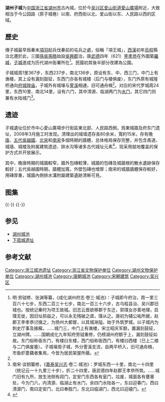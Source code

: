 {{文物保护单位
| 级别 = 省级
| 省区市 = 浙江省
| 名称 = 湖州子城城墙遗址
| 图片 = [[File:Zicheng_in_Huzhou_03_2014-04.jpg|260px]]<br><small>自南侧看志成二路，遗址位于路中央，16号楼与17楼之间，2014年4月</small>
| 编号 = 6-41
| 分类 = 古遗址
| 时代 = 唐至宋
| 所在 = [[湖州市|湖州市]][[吴兴区|吴兴区]]
| 登录 = 2011年1月
}}
'''湖州子城'''为[[中国|中国]][[浙江省|浙江省]][[湖州市|湖州市]]古內城，位於今[[吴兴区|吴兴区]][[爱山街道|爱山街道]][[愛山廣場|愛山廣場]]附近，大致相当于今公园路（原子城巷）以南、府西街以北、爱山街以东、人民路以西的区域。

== 歷史 ==
傳子城最早爲秦末[[項羽|項羽]]起兵伐秦前的屯兵之處，俗稱「項王城」，[[西漢|西漢]]初年[[烏程|烏程]]縣治北遷於此，三國[[孫吳|孫吳]][[孫皓|孫皓]]始設[[吳興郡|吳興郡]]治，唐[[武德|武德]]四年（621）[[李孝恭|李孝恭]]在外圍築[[羅城|羅城]]，[[子城|子城]]遂成为历代湖州衙署所在<ref name= "湖州府志">明·劳钺修、张渊等纂，《成化湖州府志·卷三·城池》：子城即今府治，周一里三百六十七步，东西二百三十七步，南北一百三十六步，古乌程县治、吴兴郡旧城也。按统记秦时为项王故城。旧志云晋欲移郡于东迁，郭璞女亦善地理，启璞无徙，因旧址损益之，可以永无残破之虞，璞从之。唐初为辅公祐所据，赵郡王李孝恭讨擒之，为扬州大都督，以其城湫隘，始于外筑罗城，以子城内为刺史厅事及掾廨。……城门三，中门上有谯楼，宋立昭庆军额，置漏刻鼓钲，立湖州牌。……国朝成化九年知府劳钺重修，仍榜湖州府额于上，漏刻鼓钲如故。东门俗称衙东门，有楼曰东楼，西门俗称衙西门，有楼曰西楼（已上二楼与二门俱废塞）。子城壕周子城，外分霅溪支流，自两平桥入，旧可通舟楫，市鱼虾菱藕者集焉，今皆为居民架屋所蔽。</ref>。民國初其後半部分改建為公園。

子城城周1里367步，东西237步，南北136步，原设有东、中、西三门，中门上有谯楼，其上设有漏刻鼓钲，东西门亦各有城楼（后门与楼俱废），东门外原有城隍桥通向[[府廟_(湖州)|府城隍庙]]，子城外有城壕与[[霅溪|霅溪]]相通，旧可通舟楫<ref name= "湖州府志"/>。对应的宋代罗城周24里，东西10里、南北14里，设有六门，其中清源、临湖两门为[[水门|水门]]，其它四门则兼有水陆城门<ref>南宋·谈钥纂修，《[[嘉泰吴兴志|嘉泰吴兴志]]·卷二·城池》：罗城东西一十里，南北一十四里（统记云一十九里三十步），折二十四里，唐武德四年赵郡王孝恭所筑。……城门旧有九所，放生池侧有闾门，定安门东西各有瓮门，竝废，城面各有壅塞处，今为门六，内清源、临湖止有水门，余四门水陆各一，东曰迎春门，西曰清源门，南曰定安门，北曰奉胜门，东北曰临湖门，西北曰迎禧门。</ref>。

== 遗迹 ==
子城遺址位於市中心愛山廣場步行街區東北部、人民路西側，爲東城牆及府东门遗址，2008年3月施工时发现。清理出的城墙遗存長80余米，寬約15米，存有晚[[唐|唐]]、[[五代|五代]][[吳越國|吳越國]]、[[北宋|北宋]]和[[南宋|南宋]]多個時期的牆體，总体格局保存完整，并包含甬道、城墙、城楼及附属建筑遗迹、排水沟等诸多古代城址元素<ref>{{cite web|url=http://zjnews.zjol.com.cn/05zjnews/system/2010/07/13/016757945.shtml|title=《湖州子城城墙遗址保护工程启动 遗址原地保护》|accessdate=2014-05-02|work=|publisher=浙江在线|archive-date=2014-05-02|archive-url=https://web.archive.org/web/20140502182045/http://zjnews.zjol.com.cn/05zjnews/system/2010/07/13/016757945.shtml|dead-url=no}}</ref>，现采用就地覆盖的保护方式并开放展示。

其中，晚唐時期的城牆較窄，牆外包磚較薄，城牆的包磚及城牆根的散水遺跡保存較好；五代吳越國時期，牆體加寬，外壁包磚也增厚；南宋的城牆牆體保存較好，用磚厚重，城牆內側排水溝附屬建築遺跡清晰可見。

== 图集 ==
{{multiple image
| align  = left
| image1 = Zicheng in Huzhou 07 2014-04.jpg
| width1 = 240
| caption1 = 南部府东门南宋城门过道，自城外向城内看（自东向西）
| image2 = Zicheng in Huzhou 16 2014-04.jpg
| width2 = 240
| caption2 = 城门过道，自城内向城外看（自西向东）
| image3 = Zicheng in Huzhou 09 2014-04.jpg
| width3 = 134
| caption3 = 城门过道北侧排叉柱柱洞细节
| image4 = Zicheng in Huzhou 19 2014-04.jpg
| width4 = 134
| caption4 = 中部唐代城墙
}}
{{-}}
{{multiple image
| align  = left
| image1 = Zicheng in Huzhou 23 2014-04.jpg
| width1 = 134
| caption1 = 
| image2 = Zicheng in Huzhou 25 2014-04.jpg
| width2 = 240
| caption2 = 北部唐代城墙及散水（最左为南宋排水沟）
| image3 = Zicheng in Huzhou 28 2014-04.jpg
| width3 = 134
| caption3 = 
| image4 = Zicheng in Huzhou 26 2014-04.jpg
| width4 = 240
| caption4 = 北部南宋城墙及排水沟
}}
{{-}}

== 参见 ==
*[[湖州城池|湖州城池]]
*[[下菰城遗址|下菰城遗址]]

==参考文献==
{{reflist|2}}
{{DEFAULTSORT:H}}
{{commons|Category:Zicheng in Huzhou}}
{{浙江省境内的古城墙}}
{{湖州市境内的浙江省文物保护单位}}
[[Category:浙江城池遗址|Category:浙江城池遗址]]
[[Category:浙江省文物保护单位|Category:浙江省文物保护单位]]
[[Category:湖州文物保护单位|Category:湖州文物保护单位]]
[[Category:湖州城池|Category:湖州城池]]
[[Category:唐朝城池|Category:唐朝城池]]
[[Category:宋朝建筑|Category:宋朝建筑]]
[[Category:吴兴区|Category:吴兴区]]